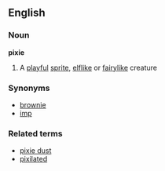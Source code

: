 ==English==
===Noun===
{{wikipedia}}
'''pixie'''
# A [[playful]] [[sprite]], [[elf]]like or [[fairy]]like creature
===Synonyms===
*[[brownie]]
*[[imp]]
===Related terms===
*[[pixie dust]]
*[[pixilated]]